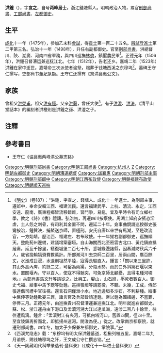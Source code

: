 {{明清人物信息框
|名稱 =洪鐘
|身份 =
|國家 =
|時代 =
|最高職務 = 特进光禄大夫柱国太子太保刑部尚书兼左都御史
|職官 = 太子太保、刑部尚书兼左都御史
|字號 = 字宣之，号两峰居士
|籍貫 = [[浙江等處承宣佈政使司|浙江]][[杭州府|杭州府]][[钱塘县|钱塘县]]
|出生日期 = 正統八年（1443年）
|出生地點 = 浙江錢塘縣
|逝世日期 = 嘉靖二年（1523年）（81歲）
|逝世地點 = 浙江錢塘縣
|出身 = *成化十一年乙未科进士
|經歷 = 刑部主事、刑部員外郎、刑部郎中、江西按察使副使、四川按察使、江西布政使、福建布政使、右副都御史、巡撫順天、雲南巡撫、右都御史、掌[[南京都察院|南京都察院]]事、南京刑部尚书、刑部尚書兼左都御史
|墳墓 = 杭州[[西溪湿地|西溪]]東穆塢
|諡號 = 襄惠
}}
'''洪鐘'''（{{bd|1443年||1523年|catIdx=H}}），字'''宣之'''，自号'''两峰居士'''，浙江錢塘縣人。明朝政治人物，累官[[明朝刑部尚書|刑部尚書]]、[[工部尚書|工部尚書]]、[[左都御史|左都御史]]。

==生平==
[[成化|成化]]十一年（1475年），參加乙未科[[會試|會試]]，得[[貢士|貢士]]第一百二十五名。[[殿試|殿試]]登[[進士|進士]]第二甲第三名。弘治十一年（1498年），升任右副都御史。官至[[刑部尚書|刑部尚書]]，洪總督川、陝、湖廣、河南四省軍務，與四川巡撫[[林俊|林俊]]，鎮壓農民軍<ref>《[[明史|明史]]》（卷187）：“洪鍾，字宣之，錢塘人。成化十一年進士。為刑部主事，遷郎中，奉命安輯江西、福建流民。還言福建武平、上杭、清流、永定，江西安遠、龍南，廣東程鄉皆流移錯雜，習鬥爭，易亂，宜及平時令有司立鄉社學，教之《詩》《書》禮讓。弘治初，再遷四川按察使。馬湖土知府安鰲恣淫虐，土人怨之刺骨，有司利其金置不問，遷延二十年。僉事曲銳請巡按御史張鸞按治，鍾贊決，捕鰲送京師，置極刑。安氏自唐以來世有馬湖，至是改流官，一方始靖。歷江西、福建左、右布政使。十一年擢右副都御史，巡撫順天。整飭薊州邊備，建議增築塞垣。自山海關西北至密雲古北口、黃花鎮直抵居庸，延亙千餘里，繕復城堡二百七十所，悉城緣邊諸縣，因奏減防秋兵六千人，歲省挽輸犒賚費數萬計。所部潮河川去京師二百里，居兩山間，廣百餘丈，水漲成巨浸，水退則坦然平陸，寇得長驅直入。鍾言：「關以東三里許，其山外高內庳，約餘二丈，可鑿為兩渠，分殺水勢，而於口外斜築石堰以束水。置關堰內，守以百人，使寇不得馳突，可免京師北顧憂，且得屯種河堧地。」兵部尚書馬文升等請從之。比興工，鑿山，山石崩，壓死者數百人。御史弋福、給事中馬予聰等劾鍾。巡撫張烜等請罷役，不聽。未幾，工成，侍郎張達偕司禮中官往視。還言石洞僅泄小水，地近邊垣多沙石，不利耕種。給事中屈伸等劾鍾欺妄三罪，諸言官及兵部皆請逮鍾。帝以鍾為國繕邊，不當罪，停俸三月。正德元年，由巡撫貴州召督漕運兼巡撫江北。明年就進右都御史。蘇、松、浙江運舟由下港口及孟瀆河溯大江以達瓜洲，遠涉二百八十餘里，往往遭風濤。鍾言：「孟瀆對江有夾河，可抵白塔河口。舊置四閘，徑四十里。至宜陵鎮再折而北，即抵揚州運河。開浚為便。」從之。改掌南京都察院，就遷刑部尚書。四年冬，加太子少保兼左都御史，掌院事。”</ref>。正德元年（1506年），洪鍾召督漕运兼巡抚江北。七年（1512年），告老还乡。嘉靖二年（1523年）洪鍾在家中逝世，嘉靖帝三次派使者谕祭，赐葬于钱塘西溪之东穆坞<ref>《西溪梵隐志》载：“东穆坞有明太保洪鍾墓道，松楸列植五里，嘉靖二年九月谕祭，赐钱塘穆坞之阡，王文成公守仁撰志铭。”</ref>。墓碑王守仁撰写，吏部尚书[[董圮|董圮]]篆额。王守仁还撰有《祭洪襄惠公文》。

==家族==
曾祖父[[洪榮甫|洪榮甫]]。祖父[[洪有恒|洪有恒]]。父亲[[洪薪|洪薪]]，曾任大使<ref>《天一阁藏明代科举录选刊·登科录》（《成化十一年进士登科录》）</ref>。有子[[洪澄|洪澄]]、[[洪涛|洪涛]]。《清平山堂話本》的編刻者洪楩則是洪鐘之孫、洪澄之子。

==注釋==
{{reflist}}

==參考書目==
*王守仁《谥襄惠两峰洪公墓志铭》
{{start box}}
{{s-off}}
{{succession box|[[李鐩|李鐩]]|[[才寬|才寬]]|[[明朝工部尚書|明朝工部尚書]]|1508年－1509年}}
{{succession box|[[王鑑之|王鑑之]]|[[劉璟|劉璟]]|[[明朝刑部尚書|明朝刑部尚書]]|1509年}}
{{end box}}

{{成化十一年乙未科殿試金榜}}
{{DEFAULTSORT:Hong洪}}
[[Category:明朝刑部尚書|Category:明朝刑部尚書]]
[[Category:明朝工部尚書|Category:明朝工部尚書]]
[[Category:杭州人|Category:杭州人]]
[[Category:洪姓|Z]]
[[Category:明朝左都御史|Category:明朝左都御史]]
[[Category:明朝漕運總督|Category:明朝漕運總督]]
[[Category:諡襄惠|Category:諡襄惠]]
[[Category:明朝刑部主事|Category:明朝刑部主事]]
[[Category:明朝刑部郎中|Category:明朝刑部郎中]]
[[Category:明朝江西布政使|Category:明朝江西布政使]]
[[Category:明朝福建布政使|Category:明朝福建布政使]]
[[Category:明朝順天巡撫|Category:明朝順天巡撫]]